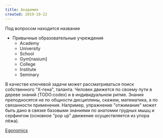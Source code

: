 ```yaml
---
title: Академия
created: 2019-10-22
---
```



<ToDoAlert>Под вопросом находится название</ToDoAlert>

-   Привычные образовательные учреждения
    -   Academy
    -   University
    -   School
    -   Gym[nasium]
    -   College
    -   Institute
    -   Seminary

<ToDoAlert>
    В качестве ключевой задачи может рассматриваться поиск собственного "X-гена", таланта. Человек
    движется по своему пути в дереве знаний (TODO:codex) и в индивидуальном ритме. Знания
    преподносятся не по общности дисциплины, скажем, математика, а по связанности применения.
    Например, упражнение "отжимание" может быть дано в связке базовыми знаниями по анатомии грудных
    мышц и серфингом (основное "pop up" движение осуществляется из упора лёжа).
</ToDoAlert>

[Egonomics](/sandbox/egonomics)
